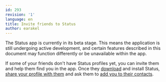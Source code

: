 ```yaml
---
id: 293
revision: '1'
language: en
title: Invite friends to Status
author: earakel
---
```


<Admonition type="beta" status="Status app is currently in beta stage">
  The Status app is currently in its beta stage. This means the application is still undergoing active development, and certain features described in this document may function differently or be unavailable within the app.
</Admonition>

If some of your friends don't have Status profiles yet, you can invite them and help them find you in the app. Once they [download](https://status.app) and install Status, [share your profile with them](../profile/share-your-status-profile.mdx) and ask them to [add you to their contacts](../messaging/add-a-contact-in-status.mdx).
